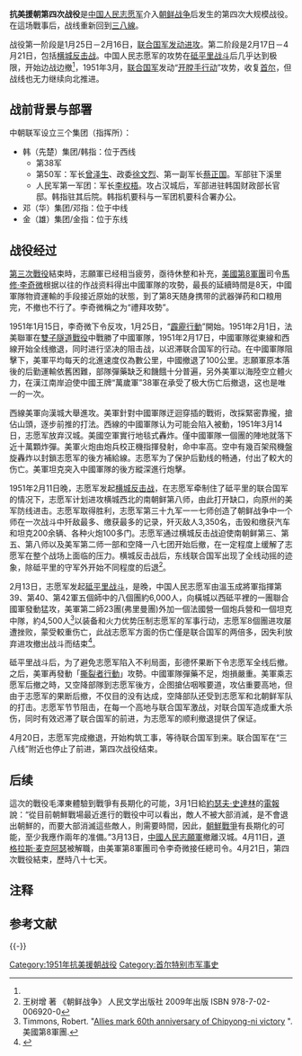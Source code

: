 {{POV|time=2021-10-17T03:43:30+00:00}}
{{noteTA
|1=zh:北朝鲜; zh-hans:朝鲜; zh-hant:北韓;
|2=zh:南朝鲜; zh-hans:韩国; zh-hant:南韓;
|4=zh-hans:朝鲜半岛; zh-hant:朝鮮半島;
|5=zh-hans:朝鲜民主主义人民共和国; zh-hant:朝鮮民主主義人民共和國;
|6=zh:南北朝鲜; zh-hans:朝鲜半岛南北; zh-hant:南北韓;
|8=zh-hans:朝鲜军事; zh-hant:北韓軍事;
|9=zh-hans:韩国国军; zh-hant:韓國國軍;
|10=zh-hans:朝鲜战场; zh-hant:韓國戰場;
|11=zh-hans:朝鲜民族; zh-hant:韓民族;
|12=zh:朝鲜半岛北部地区; zh-hans:朝鲜半岛北部; zh-hant:北韓地區;
|13=zh:朝鲜半岛南部地区; zh-hans:朝鲜半岛南部; zh-hant:南韓地區;
|14=zh-hans:朝鲜战争;zh-hant:韓戰
|15=zh-hans:朝鲜人民军;zh-hant:朝鮮人民軍
|16=zh-hans:中朝联军;zh-hant:中國和北韓聯軍
|G1=Military
}}
{{Infobox Military Conflict
|conflict=第四次战役
|partof=[[朝鲜战争|朝鲜战争]]
|image=
|caption=
|date=1951年1月25日－1951年4月21日
|place=[[朝鮮半島|朝鮮半島]]“三八线”至“三七线”及附近地区
|result=联合国军收复[[汉城|汉城]]，朝中联军从“三七线”退回至“三八线”附近
|combatant1={{flag|PRC}}<br />{{flag|North Korea}}
|combatant2={{flag|UN}}
*{{flag|USA}}
*{{flag|France}}
*{{flag|South Korea}}
*{{flag|UK}}
*{{flag|New Zealand}}
*{{flag|Turkey}}
*{{flag|哥伦比亚}}
*{{flag|Netherlands}}
| units1      = 
[[File:Socialist_red_flag.svg|25px]] [[中国人民解放军陆军第二十六集团军|第26军]]<br />
[[File:Socialist_red_flag.svg|25px]] [[中国人民解放军陆军第三十八集团军|第38军]]<br />
[[File:Socialist_red_flag.svg|25px]] [[中国人民解放军陆军第三十九集团军|第39军]]<br />
[[File:Socialist_red_flag.svg|25px]] [[中国人民解放军陆军第四十集团军|第40军]]<br />
[[File:Socialist_red_flag.svg|25px]] [[中国人民解放军陆军第四十二集团军|第42军]]<br />
[[File:Socialist_red_flag.svg|25px]] [[中国人民解放军第五十军|第50军]]<br />
[[File:Socialist_red_flag.svg|25px]] [[中国人民解放军第六十六军|第66军]]<br />
[[File:Socialist_red_flag.svg|25px]] [[中国人民解放军陆军炮兵第七十四旅|炮兵第1师]]<br />
{{flagicon|North Korea}} [[朝鲜人民军第1军|第1军团]]<br />
{{flagicon|North Korea}} [[朝鲜人民军第2军|第2军团]]<br />
{{flagicon|North Korea}} [[朝鲜人民军第3军|第3军团]]<br />
{{flagicon|North Korea}} [[朝鲜人民军第5军|第5军团]]

| units2      =
{{flagicon|USA}} [[美國第八軍團|第八集团军]]
*{{flagicon|USA}} [[美國陸軍第3步兵師|第3步兵師]]
*{{flagicon|USA}} [[美國陸軍第24步兵師|第24步兵師]]
*{{flagicon|USA}} [[美國陸軍第25步兵師|第25步兵師]]
*{{flagicon|South Korea}} [[韓國陸軍第1步兵師|第1步兵師]]
*{{flagicon|South Korea}} [[韩国陆军第6步兵师|第6步兵师]]
*{{flagicon|哥伦比亚}} {{link-en|哥伦比亚营|Colombian Battalion}}
*{{flagicon|UK}} [[英国陆军第27步兵旅|第27步兵旅]]
*{{flagicon|UK}} {{link-en|英国陆军第29步兵旅|29th Infantry Brigade (United Kingdom)|第29步兵旅}}
*{{flagicon|土耳其}} [[土耳其旅|土耳其旅]]
{{flagicon|USA}} [[美國陸軍第一軍|第一軍]]<br/>
{{flagicon|USA}} [[美國陸軍第九軍|第九軍]]<br/>
{{flagicon|USA}} [[美國陸軍第十軍|第十軍]]
*{{flagicon|France}} {{link-en|法国营|French Battalion}}
*{{flagicon|USA}} [[美國陸軍第2步兵師|第2步兵師]]
*{{flagicon|USA}} [[美國陸軍第7步兵師|第7步兵師]]
*{{flagicon|USA}} {{link-en|美国陆军第187步兵团|187th Infantry Regiment (United States)|第187空降团作战队}}
*{{flagicon|South Korea}} [[韓國陸軍第3步兵師|第3步兵師]]
*{{flagicon|South Korea}} {{link-en|韩国陆军第5步兵师|5th Infantry Division (South Korea)|第5步兵师}}
*{{flagicon|South Korea}} [[韩国陆军第8步兵师|第8步兵师]]
*{{flagicon|Netherlands}} {{link-en|范·霍茨团|Regiment van Heutsz}}

|commander1=[[File:Flag_of_the_People's_Republic_of_China.svg|22px]][[彭德怀|彭德怀]]
|commander2={{flagicon|UN}} [[道格拉斯·麦克阿瑟|道格拉斯·麦克阿瑟]]<br>[[File:Flag_of_the_United_States.svg|22px]] [[馬修·李奇微|馬修·李奇微]]<br>[[File:Flag_of_the_United_States.svg|22px]] [[尼德·阿爾蒙德|尼德·阿爾蒙德]]<br>{{flagicon|France}} {{le|拉爾夫·蒙克拉爾|Ralph Monclar}}<br>[[File:Flag_of_South_Korea.svg|22px]] [[李承晚|李承晚]]
|strength1=中朝联军地面部队总兵力35.5万人， 一线兵力中国人民志愿军6个军21万余、朝鲜人民军3个军团7万余<ref name="军事科学院" />
|strength2= '''中方估计：'''<br />联合国军的总兵力50.7万人，地面部队总兵力37.7万人; 一线部队23万余<ref name="军事科学院" />
|casualties1=5.3万余<ref name="军事科学院">《中国人民解放军全史》军事历史研究部 编，军事科学出版社，2000年，ISBN 7-80137-315-4，卷“抗美援朝战史”第二章第四节“小结”附件“抗美援朝战争重要战役战斗一览表”。</ref>
|casualties2= 总数不详，已知2.2万以上<ref name="军事科学院" />{{noteTag|[[漢江南岸防禦戰|漢江南岸防禦戰]]美军伤亡2,228至7000人，同时参战的[[韩军|韩军]]、[[英军|英军]]、[[土耳其军|土耳其军]]伤亡不详（中方估计伤亡总数为20,000人）；[[雙隧道戰役|雙隧道戰役]]法軍死亡23人、美軍死亡22人；[[横城战斗|横城战斗]]伤亡11,862人；[[砥平里戰鬥|砥平里戰鬥]]伤亡343人；[[開膛手行動|開膛手行動]]美軍伤亡3,766+人，其餘國家不詳；{{link-en|屠夫行動|Operation Killer}}韓軍伤亡980人（美軍第9軍和第1軍為屠夫行動[[联合国军|联合国军]]主力，但除韓國外其他國家傷亡均不詳）}}<br />'''中方估计：'''<br />7.8萬
|}}

'''抗美援朝第四次战役'''是[[中国人民志愿军|中国人民志愿军]]介入[[朝鲜战争|朝鲜战争]]后发生的第四次大规模战役。在這场戰事后，战线重新回到[[三八線|三八線]]。 

战役第一阶段是1月25日－2月16日，[[漢江南岸防禦戰|联合国军发动进攻]]。第二阶段是2月17日－4月21日，包括[[横城反击战|横城反击战]]。中国人民志愿军的攻势在[[砥平里战斗|砥平里战斗]]后几乎达到极限，开始边战边撤<ref name="军事科学院" />，1951年3月，[[联合国军|联合国军]]发动“[[开膛手行动|开膛手行动]]”攻势，收复[[首尔|首尔]]，但战线也无力继续向北推进。

==战前背景与部署==
中朝联军设立三个集团（指挥所）：
*韩（先楚）集团/韩指：位于西线
**第38军
**第50军：军长[[曾泽生|曾泽生]]、政委[[徐文烈|徐文烈]]、第一副军长[[蔡正国|蔡正国]]。军部驻下溪里
**人民军第一军团：军长[[李权梧|李权梧]]。攻占汉城后，军部进驻韩国财政部长官邸。韩指驻其后院。韩指机要科与一军团机要科合署办公。
*邓（华）集团/邓指：位于中线
*金（雄）集团/金指：位于东线
==战役经过 ==
[[第三次戰役|第三次戰役]]結束時，志願軍已经相当疲劳，亟待休整和补充，[[美國第8軍團|美國第8軍團]]司令[[馬修·李奇微|馬修·李奇微]]根据以往的作战资料得出中國軍隊的攻勢，最長的延續時間是8天，中國軍隊物資運輸的手段接近原始的狀態，到了第8天随身携带的武器弹药和口粮用完，不撤也不行了。李奇微稱之为“禮拜攻勢”{{来源请求}}。

1951年1月15日，李奇微下令反攻，1月25日，“[[漢江南岸防禦戰|霹靂行動]]”開始。1951年2月1日，法美聯軍在[[雙子隧道戰役|雙子隧道戰役]]中戰勝了中國軍隊，1951年2月17日，中國軍隊從東線和西線开始全线撤退，同时进行坚决的阻击战，以迟滞联合国军的行动。在中國軍隊阻擊下，美軍平均每天的北進速度仅為數公里，中國撤退了100公里。志願軍原本落後的后勤運輸依舊困難，部隊彈藥缺乏和饑餓十分普遍，另外美軍以海陸空立體火力，在漢江南岸迫使中國王牌“萬歲軍”38軍在承受了极大伤亡后撤退，这也是唯一的一次。

西線美軍向漢城大舉進攻。美軍針對中國軍隊迂迴穿插的戰術，改採緊密靠攏，搶佔山頭，逐步前推的打法。西線的中國軍隊认为可能会陷入被動，1951年3月14日，志愿军放弃汉城。美國空軍實行地毯式轟炸。僅中國軍隊一個團的陣地就落下近十萬顆炸彈。美軍火炮由炮兵校正機指揮發射，命中率高。空中有幾百架飛機盤旋轟炸以封鎖志愿军的後方補給線。志愿军为了保护后勤线的畅通，付出了較大的伤亡。美軍坦克突入中國軍隊的後方縱深進行炮擊。

1951年2月11日晚，志愿军发起[[横城反击战|横城反击战]]，在志愿军牵制住了砥平里的联合国军的情况下，志愿军计划进攻横城西北的南朝鲜第八师，由此打开缺口，向原州的美军防线进击。志愿军取得胜利，志愿军第三十九军一一七师创造了朝鲜战争中一个师在一次战斗中歼敌最多、缴获最多的记录，歼灭敌人3,350名，击毁和缴获汽车和坦克200余辆、各种火炮100多门。志愿军通过横城反击战迫使南朝鲜第三、第五、第八师以及美军第二师一部和空降一八七团开始后撤，在一定程度上缓解了志愿军在整个战场上面临的压力。横城反击战后，东线联合国军出现了全线动摇的迹象，除砥平里的守军外开始不同程度的后退<ref>王树增 著 《朝鲜战争》 人民文学出版社 2009年出版 ISBN 978-7-02-006920-0</ref>。

2月13日，志愿军发起[[砥平里战斗|砥平里战斗]]，是晚，中国人民志愿军由溫玉成將軍指揮第39、第40、第42軍五個師中的八個團約6,000人，向橫城以西砥平裡的一團聯合國軍發動猛攻，美軍第二師23團(弗里曼團)外加一個法國營一個炮兵營和一個坦克中隊，約4,500人<ref>Timmons, Robert. "[http://8tharmy.korea.army.mil/20110222chipyongni-timmons.asp Allies mark 60th anniversary of Chipyong-ni victory] {{Wayback|url=http://8tharmy.korea.army.mil/20110222chipyongni-timmons.asp |date=20120113141628 }}". 美國第8軍團.</ref>以装备和火力优势压制志愿军的军事行动，志愿军8個團进攻屡遭挫败，蒙受較重伤亡，此战志愿军方面的伤亡僅是联合国军的两倍多，因失利放弃进攻撤出战斗而结束<ref>{{Cite web |title=南京军区原副司令员：砥平里战斗的得与失--文史--人民网 |url=https://web.archive.org/web/20151125201054/http://history.people.com.cn/n/2014/0126/c372327-24234044.html |accessdate=2021-01-18 |author=王洪光 |date=2015-11-25 |work=web.archive.org |publisher=人民网 |archive-date=2015-09-17|archiveurl=https://web.archive.org/web/20151125201054/http://history.people.com.cn/n/2014/0126/c372327-24234044.html}}</ref>。

砥平里战斗后，为了避免志愿军陷入不利局面，彭德怀果断下令志愿军全线后撤。之后，美軍再發動「[[撕裂者行動|撕裂者行動]]」攻勢。中國軍隊彈藥不足，炮損嚴重。美軍乘志愿军后撤之時，又空降部隊到志愿军後方，企图搶佔咽喉要道，攻佔重要高地，但由于志愿军的果断后撤，不仅目的没有达成，空降部队还受到志愿军和北朝鲜军队的打击。志愿军节节阻击，在每一个高地与联合国军激战，对联合国军造成重大杀伤，同时有效迟滞了联合国军的前进，为志愿军的顺利撤退提供了保证。

4月20日，志愿军完成撤退，开始构筑工事，等待联合国军到来。联合国军在“三八线”附近也停止了前进，第四次战役结束。

==后续==
這次的戰役毛澤東體驗到戰爭有長期化的可能，3月1日給[[約瑟夫·史達林|約瑟夫·史達林]]的[[電報|電報]]說：“從目前朝鮮戰場最近進行的戰役中可以看出，敵人不被大部消滅，是不會退出朝鮮的，而要大部消滅這些敵人，則需要時間，因此，[[朝鮮戰爭|朝鮮戰爭]]有長期化的可能，至少我應作兩年的准備。”3月13日，[[中國人民志願軍|中國人民志願軍]]撤離汉城。4月11日，[[道格拉斯·麦克阿瑟|道格拉斯·麦克阿瑟]]被解職，由美軍第8軍團司令李奇微接任總司令。4月21日，第四次戰役結束，歷時八十七天。

==注释==
{{notefoot}}

==参考文献==
{{Reflist}}

{{-}}
{{朝鲜战争}}

[[Category:1951年抗美援朝战役|Category:1951年抗美援朝战役]]
[[Category:首尔特别市军事史|Category:首尔特别市军事史]]